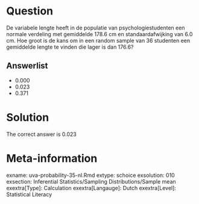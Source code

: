 Question
========

De variabele lengte heeft in de populatie van psychologiestudenten een normale verdeling met gemiddelde 178.6 cm en standaardafwijking van 6.0 cm. Hoe groot is de kans om in een random sample van 36 studenten een gemiddelde lengte te vinden die lager is dan 176.6? 

Answerlist
----------
* 0.000
* 0.023
* 0.371

Solution
========

The correct answer is 0.023 

Meta-information
================
exname: uva-probability-35-nl.Rmd 
extype: schoice 
exsolution: 010 
exsection: Inferential Statistics/Sampling Distributions/Sample mean
exextra[Type]: Calculation
exextra[Langauge]: Dutch 
exextra[Level]: Statistical Literacy

